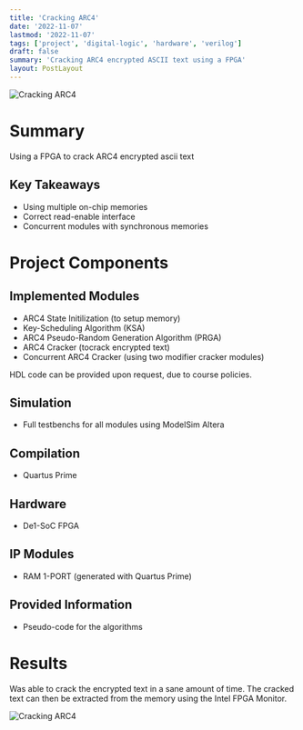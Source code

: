 ```yaml
---
title: 'Cracking ARC4'
date: '2022-11-07'
lastmod: '2022-11-07'
tags: ['project', 'digital-logic', 'hardware', 'verilog']
draft: false
summary: 'Cracking ARC4 encrypted ASCII text using a FPGA'
layout: PostLayout
---
```


![Cracking ARC4](/static/images/cracking-arc4.jpg)

# Summary

Using a FPGA to crack ARC4 encrypted ascii text

## Key Takeaways

- Using multiple on-chip memories
- Correct read-enable interface
- Concurrent modules with synchronous memories

# Project Components

## Implemented Modules

- ARC4 State Initilization (to setup memory)
- Key-Scheduling Algorithm (KSA)
- ARC4 Pseudo-Random Generation Algorithm (PRGA)
- ARC4 Cracker (tocrack encrypted text)
- Concurrent ARC4 Cracker (using two modifier cracker modules)

HDL code can be provided upon request, due to course policies.

## Simulation

- Full testbenchs for all modules using ModelSim Altera

## Compilation

- Quartus Prime

## Hardware

- De1-SoC FPGA

## IP Modules

- RAM 1-PORT (generated with Quartus Prime)

## Provided Information

- Pseudo-code for the algorithms

# Results

Was able to crack the encrypted text in a sane amount of time. The cracked text can then be extracted from the memory using the Intel FPGA Monitor.

![Cracking ARC4](/static/images/cracking-arc4.jpg)
